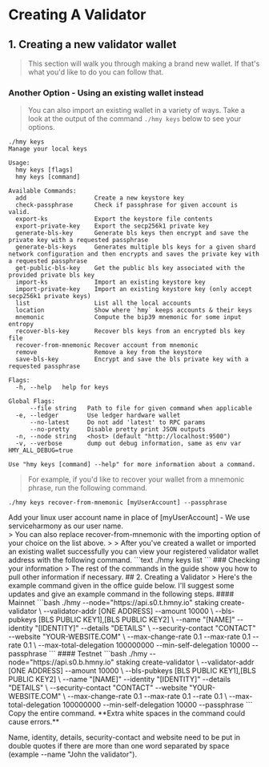 
# Creating A Validator
## 1. Creating a new validator wallet
> This section will walk you through making a brand new wallet. If that's what you'd like to do you can follow that. 
### Another Option - Using an existing wallet instead
> You can also import an existing wallet in a variety of ways. Take a look at the output of the command `./hmy keys` below to see your options.
```text
./hmy keys
Manage your local keys

Usage:
  hmy keys [flags]
  hmy keys [command]

Available Commands:
  add                   Create a new keystore key
  check-passphrase      Check if passphrase for given account is valid.
  export-ks             Export the keystore file contents
  export-private-key    Export the secp256k1 private key
  generate-bls-key      Generate bls keys then encrypt and save the private key with a requested passphrase
  generate-bls-keys     Generates multiple bls keys for a given shard network configuration and then encrypts and saves the private key with a requested passphrase
  get-public-bls-key    Get the public bls key associated with the provided private bls key
  import-ks             Import an existing keystore key
  import-private-key    Import an existing keystore key (only accept secp256k1 private keys)
  list                  List all the local accounts
  location              Show where `hmy` keeps accounts & their keys
  mnemonic              Compute the bip39 mnemonic for some input entropy
  recover-bls-key       Recover bls keys from an encrypted bls key file
  recover-from-mnemonic Recover account from mnemonic
  remove                Remove a key from the keystore
  save-bls-key          Encrypt and save the bls private key with a requested passphrase

Flags:
  -h, --help   help for keys

Global Flags:
      --file string   Path to file for given command when applicable
  -e, --ledger        Use ledger hardware wallet
      --no-latest     Do not add 'latest' to RPC params
      --no-pretty     Disable pretty print JSON outputs
  -n, --node string   <host> (default "http://localhost:9500")
  -v, --verbose       dump out debug information, same as env var HMY_ALL_DEBUG=true

Use "hmy keys [command] --help" for more information about a command.
```
> For example, if you'd like to recover your wallet from a mnemonic phrase, run the following command.
```text
./hmy keys recover-from-mnemonic [myUserAccount] --passphrase
```
<div className="p-4 border border-gray-200 dark:border-gray-900 rounded mt-6">
<Callout emoji="⚠️">
  Add your linux user account name in place of [myUserAccount] - We use serviceharmony as our user name.
</Callout>
</div>
> You can also replace recover-from-mnemonic with the importing option of your choice on the list above.
>
> After you've created a wallet or imported an existing wallet successfully you can view your registered validator wallet address with the following command.
```text
./hmy keys list
```
### Checking your information
> The rest of the commands in the guide show you how to pull other information if necessary.
## 2. Creating a Validator
> Here's the example command given in the office guide below. I'll suggest some updates and give an example command in the following steps.
#### Mainnet
```bash
./hmy --node="https://api.s0.t.hmny.io" staking create-validator \
    --validator-addr [ONE ADDRESS] --amount 10000 \
    --bls-pubkeys [BLS PUBLIC KEY1],[BLS PUBLIC KEY2] \
    --name "[NAME]" --identity "[IDENTITY]" --details "DETAILS" \
    --security-contact "CONTACT" --website "YOUR-WEBSITE.COM" \
    --max-change-rate 0.1 --max-rate 0.1 --rate 0.1 \
    --max-total-delegation 100000000 --min-self-delegation 10000 --passphrase
```
#### Testnet
```bash
./hmy --node="https://api.s0.b.hmny.io" staking create-validator \
    --validator-addr [ONE ADDRESS] --amount 10000 \
    --bls-pubkeys [BLS PUBLIC KEY1],[BLS PUBLIC KEY2] \
    --name "[NAME]" --identity "[IDENTITY]" --details "DETAILS" \
    --security-contact "CONTACT" --website "YOUR-WEBSITE.COM" \
    --max-change-rate 0.1 --max-rate 0.1 --rate 0.1 \
    --max-total-delegation 100000000 --min-self-delegation 10000 --passphrase
```
<div className="p-4 border border-gray-200 dark:border-gray-900 rounded mt-6">
<Callout>
  Copy the entire command. **Extra white spaces in the command could cause errors.**

  Name, identity, details, security-contact and website need to be put in double quotes if there are more than one word separated by space (example --name "John the validator").
</Callout>
</div>


